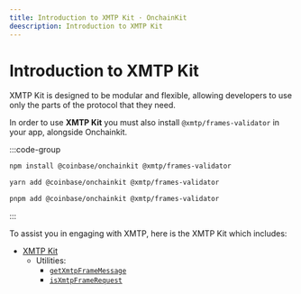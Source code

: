 ```yaml
---
title: Introduction to XMTP Kit · OnchainKit
deescription: Introduction to XMTP Kit
---
```


# Introduction to XMTP Kit

XMTP Kit is designed to be modular and flexible, allowing developers to use only the parts of the protocol that they need.

In order to use **XMTP Kit** you must also install `@xmtp/frames-validator` in your app, alongside Onchainkit.

:::code-group

```bash [npm]
npm install @coinbase/onchainkit @xmtp/frames-validator
```

```bash [yarn]
yarn add @coinbase/onchainkit @xmtp/frames-validator
```

```bash [pnpm]
pnpm add @coinbase/onchainkit @xmtp/frames-validator
```

:::

To assist you in engaging with XMTP, here is the XMTP Kit which includes:

- [XMTP Kit](/xmtpkit/introduction)
  - Utilities:
    - [`getXmtpFrameMessage`](/xmtpkit/get-xmtp-frame-message)
    - [`isXmtpFrameRequest`](/xmtpkit/is-xmtp-frame-request)
